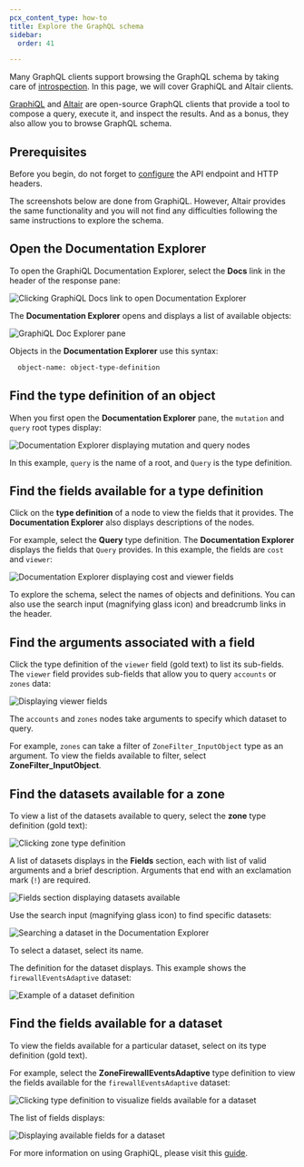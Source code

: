 ```yaml
---
pcx_content_type: how-to
title: Explore the GraphQL schema
sidebar:
  order: 41

---
```


Many GraphQL clients support browsing the GraphQL schema by taking care of
[introspection][1]. In this page, we will cover GraphiQL and Altair clients.

[GraphiQL][2] and [Altair][3] are open-source GraphQL clients that provide a
tool to compose a query, execute it, and inspect the results. And as a
bonus, they also allow you to browse GraphQL schema.

## Prerequisites

Before you begin, do not forget to [configure][4] the API endpoint and HTTP
headers.

The screenshots below are done from GraphiQL. However, Altair provides the same
functionality and you will not find any difficulties following the same
instructions to explore the schema.

## Open the Documentation Explorer

To open the GraphiQL Documentation Explorer, select the **Docs** link in the
header of the response pane:

![Clicking GraphiQL Docs link to open Documentation Explorer][5]

The **Documentation Explorer** opens and displays a list of available objects:

![GraphiQL Doc Explorer pane][6]

Objects in the **Documentation Explorer** use this syntax:

```txt
  object-name: object-type-definition
```

## Find the type definition of an object

When you first open the **Documentation Explorer** pane, the `mutation` and
`query` root types display:

![Documentation Explorer displaying mutation and query nodes][7]

In this example, `query` is the name of a root, and `Query` is the type
definition.

## Find the fields available for a type definition

Click on the **type definition** of a node to view the fields that it provides.
The **Documentation Explorer** also displays descriptions of the nodes.

For example, select the **Query** type definition. The **Documentation Explorer**
displays the fields that `Query` provides. In this example, the fields are
`cost` and `viewer`:

![Documentation Explorer displaying cost and viewer fields][8]

To explore the schema, select the names of objects and definitions. You can also
use the search input (magnifying glass icon) and breadcrumb links in the header.

## Find the arguments associated with a field

Click the type definition of the `viewer` field (gold text) to list its
sub-fields. The `viewer` field provides sub-fields that allow you to query
`accounts` or `zones` data:

![Displaying viewer fields][9]

The `accounts` and `zones` nodes take arguments to specify which dataset to
query.

For example, `zones` can take a filter of `ZoneFilter_InputObject` type as an
argument. To view the fields available to filter, select
**ZoneFilter\_InputObject**.

## Find the datasets available for a zone

To view a list of the datasets available to query, select the **zone** type
definition (gold text):

![Clicking zone type definition][10]

A list of datasets displays in the **Fields** section, each with list of valid
arguments and a brief description. Arguments that end with an exclamation mark
(`!`) are required.

![Fields section displaying datasets available][11]

Use the search input (magnifying glass icon) to find specific datasets:

![Searching a dataset in the Documentation Explorer][12]

To select a dataset, select its name.

The definition for the dataset displays. This example shows the
`firewallEventsAdaptive` dataset:

![Example of a dataset definition][13]

## Find the fields available for a dataset

To view the fields available for a particular dataset, select on its type
definition (gold text).

For example, select the **ZoneFirewallEventsAdaptive** type definition to view
the fields available for the `firewallEventsAdaptive` dataset:

![Clicking type definition to visualize fields available for a dataset][14]

The list of fields displays:

![Displaying available fields for a dataset][15]

For more information on using GraphiQL, please visit this [guide][16].

[1]: /analytics/graphql-api/features/discovery/introspection/

[2]: https://github.com/graphql/graphiql/tree/main/packages/graphiql#readme

[3]: https://altairgraphql.dev/#download

[4]: /analytics/graphql-api/getting-started/authentication/graphql-client-headers/

[5]: ~/assets/images/analytics/graphiql-docs-link.png

[6]: ~/assets/images/analytics/graphiql-doc-explorer.png

[7]: ~/assets/images/analytics/graphiql-doc-explorer-query-mutations.png

[8]: ~/assets/images/analytics/graphiql-doc-explorer-view-cost.png

[9]: ~/assets/images/analytics/graphiql-doc-explorer-viewer-fields.png

[10]: ~/assets/images/analytics/graphiql-doc-explorer-zones.png

[11]: ~/assets/images/analytics/graphiql-doc-explorer-zone-fields.png

[12]: ~/assets/images/analytics/graphiql-doc-explorer-find-firewall.png

[13]: ~/assets/images/analytics/graphiql-doc-explorer-firewallevents-definition.png

[14]: ~/assets/images/analytics/graphiql-doc-explorer-firewall-type-definition.png

[15]: ~/assets/images/analytics/graphiql-doc-explorer-firewall-fields.png

[16]: /analytics/graphql-api/getting-started/compose-graphql-query/
